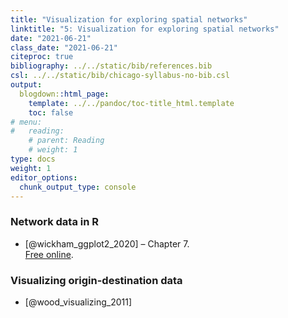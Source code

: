 ```yaml
---
title: "Visualization for exploring spatial networks"
linktitle: "5: Visualization for exploring spatial networks"
date: "2021-06-21"
class_date: "2021-06-21"
citeproc: true
bibliography: ../../static/bib/references.bib
csl: ../../static/bib/chicago-syllabus-no-bib.csl
output:
  blogdown::html_page:
    template: ../../pandoc/toc-title_html.template
    toc: false
# menu:
#   reading:
    # parent: Reading
    # weight: 1
type: docs
weight: 1
editor_options:
  chunk_output_type: console
---
```



### Network data in R

- [@wickham_ggplot2_2020]
-- Chapter 7.\
[Free online](https://ggplot2-book.org/networks.html).

### Visualizing origin-destination data

- [@wood_visualizing_2011]
